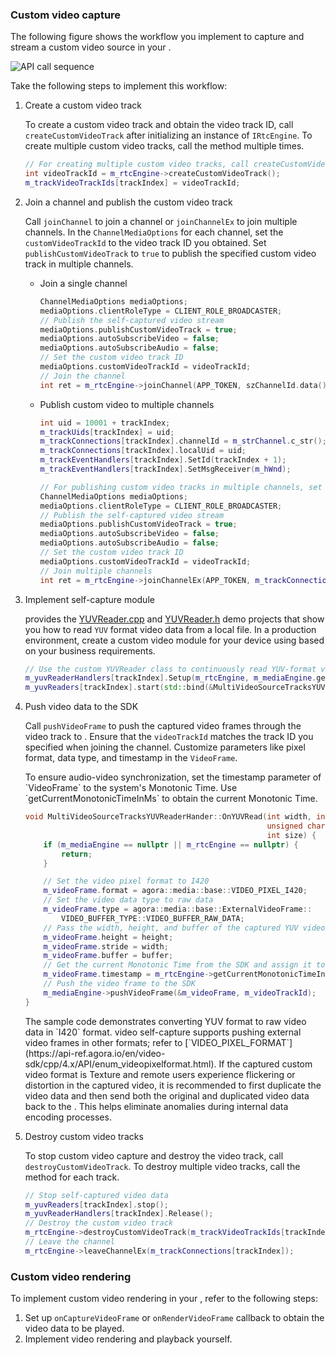<PlatformWrapper platform="windows">

### Custom video capture

The following figure shows the workflow you implement to capture and stream a custom video source in your <Vpl k="CLIENT"/>.

![API call sequence](/images/video-sdk/custom-video-capture.svg)

Take the following steps to implement this workflow:

1. Create a custom video track

    To create a custom video track and obtain the video track ID, call `createCustomVideoTrack` after initializing an instance of `IRtcEngine`. To create multiple custom video tracks, call the method multiple times.

    ```cpp
    // For creating multiple custom video tracks, call createCustomVideoTrack multiple times
    int videoTrackId = m_rtcEngine->createCustomVideoTrack();
    m_trackVideoTrackIds[trackIndex] = videoTrackId;
    ```

2. Join a channel and publish the custom video track
    
    Call `joinChannel` to join a channel or `joinChannelEx` to join multiple channels. In the `ChannelMediaOptions` for each channel, set the `customVideoTrackId` to the video track ID you obtained. Set `publishCustomVideoTrack` to `true` to publish the specified custom video track in multiple channels.

    - Join a single channel

        ```cpp
        ChannelMediaOptions mediaOptions;
        mediaOptions.clientRoleType = CLIENT_ROLE_BROADCASTER;
        // Publish the self-captured video stream
        mediaOptions.publishCustomVideoTrack = true;
        mediaOptions.autoSubscribeVideo = false;
        mediaOptions.autoSubscribeAudio = false;
        // Set the custom video track ID
        mediaOptions.customVideoTrackId = videoTrackId;
        // Join the channel
        int ret = m_rtcEngine->joinChannel(APP_TOKEN, szChannelId.data(), 0, mediaOptions);
        ```

    - Publish custom video to multiple channels
        
        ```cpp
        int uid = 10001 + trackIndex;
        m_trackUids[trackIndex] = uid;
        m_trackConnections[trackIndex].channelId = m_strChannel.c_str();
        m_trackConnections[trackIndex].localUid = uid;
        m_trackEventHandlers[trackIndex].SetId(trackIndex + 1);
        m_trackEventHandlers[trackIndex].SetMsgReceiver(m_hWnd);

        // For publishing custom video tracks in multiple channels, set ChannelMediaOptions multiple times and call joinChannelEx multiple times
        ChannelMediaOptions mediaOptions;
        mediaOptions.clientRoleType = CLIENT_ROLE_BROADCASTER;
        // Publish the self-captured video stream
        mediaOptions.publishCustomVideoTrack = true;
        mediaOptions.autoSubscribeVideo = false;
        mediaOptions.autoSubscribeAudio = false;
        // Set the custom video track ID
        mediaOptions.customVideoTrackId = videoTrackId;
        // Join multiple channels
        int ret = m_rtcEngine->joinChannelEx(APP_TOKEN, m_trackConnections[trackIndex], mediaOptions, &m_trackEventHandlers[trackIndex]);
        ```

3. Implement self-capture module

    <Vg k="COMPANY"/> provides the [YUVReader.cpp](https://github.com/AgoraIO/API-Examples/blob/main/windows/APIExample/APIExample/YUVReader.cpp) and [YUVReader.h](https://github.com/AgoraIO/API-Examples/blob/main/windows/APIExample/APIExample/YUVReader.h) demo projects that show you how to read `YUV` format video data from a local file. In a production environment, create a custom video module for your device using <Vg k= "VSDK"/> based on your business requirements.

    ```cpp
    // Use the custom YUVReader class to continuously read YUV-format video data in the YUVReader thread and pass the data to the OnYUVRead callback for further processing
    m_yuvReaderHandlers[trackIndex].Setup(m_rtcEngine, m_mediaEngine.get(), videoTrackId);
    m_yuvReaders[trackIndex].start(std::bind(&MultiVideoSourceTracksYUVReaderHander::OnYUVRead, m_yuvReaderHandlers[trackIndex], std::placeholders::_1, std::placeholders::_2, std::placeholders::_3, std::placeholders::_4));
    ```
    
4. Push video data to the SDK 
        
    Call `pushVideoFrame` to push the captured video frames through the video track to <Vg k= "VSDK"/>. Ensure that the `videoTrackId` matches the track ID you specified when joining the channel. Customize parameters like pixel format, data type, and timestamp in the `VideoFrame`.

    <Admonition type="info" title="Information">
    To ensure audio-video synchronization, set the timestamp parameter of `VideoFrame` to the system's Monotonic Time. Use `getCurrentMonotonicTimeInMs` to obtain the current Monotonic Time.
    </Admonition>

    ```cpp
    void MultiVideoSourceTracksYUVReaderHander::OnYUVRead(int width, int height, 
                                                          unsigned char* buffer, 
                                                          int size) {
        if (m_mediaEngine == nullptr || m_rtcEngine == nullptr) {
            return;
        }
    
        // Set the video pixel format to I420
        m_videoFrame.format = agora::media::base::VIDEO_PIXEL_I420;
        // Set the video data type to raw data
        m_videoFrame.type = agora::media::base::ExternalVideoFrame::
            VIDEO_BUFFER_TYPE::VIDEO_BUFFER_RAW_DATA;
        // Pass the width, height, and buffer of the captured YUV video data to videoFrame
        m_videoFrame.height = height;
        m_videoFrame.stride = width;
        m_videoFrame.buffer = buffer;
        // Get the current Monotonic Time from the SDK and assign it to the timestamp parameter of videoFrame
        m_videoFrame.timestamp = m_rtcEngine->getCurrentMonotonicTimeInMs();
        // Push the video frame to the SDK
        m_mediaEngine->pushVideoFrame(&m_videoFrame, m_videoTrackId);
    }
    ```
    <Admonition type="info" title="Information">
    The sample code demonstrates converting YUV format to raw video data in `I420` format. <Vg k="COMPANY"/> video self-capture supports pushing external video frames in other formats; refer to [`VIDEO_PIXEL_FORMAT`](https://api-ref.agora.io/en/video-sdk/cpp/4.x/API/enum_videopixelformat.html).
    </Admonition>

    <Admonition type="info" title="Information">
    If the captured custom video format is Texture and remote users experience flickering or distortion in the captured video, it is recommended to first duplicate the video data and then send both the original and duplicated video data back to the <Vg k="VSDK"/>. This helps eliminate anomalies during internal data encoding processes.
    </Admonition>

5. Destroy custom video tracks
        
    To stop custom video capture and destroy the video track, call `destroyCustomVideoTrack`. To destroy multiple video tracks, call the method for each track.

    ```cpp
    // Stop self-captured video data
    m_yuvReaders[trackIndex].stop();
    m_yuvReaderHandlers[trackIndex].Release();
    // Destroy the custom video track
    m_rtcEngine->destroyCustomVideoTrack(m_trackVideoTrackIds[trackIndex]);
    // Leave the channel
    m_rtcEngine->leaveChannelEx(m_trackConnections[trackIndex]);
    ```

### Custom video rendering

To implement custom video rendering in your <Vpl k="CLIENT" />, refer to the following steps:

1. Set up `onCaptureVideoFrame` or `onRenderVideoFrame` callback to obtain the video data to be played.
1. Implement video rendering and playback yourself.

</PlatformWrapper>